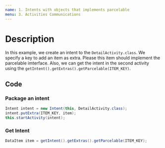 ```yaml
---
name: 1. Intents with objects that implements parcelable
menu: 3. Activities Communications
---
```


# Description

In this example, we create an intent to the `DetailActivity.class`. We specify a key to add an item as extra. Please this item should implement the parcelable imterface. Also, we can get the intent in the second activity using the `getIntent().getExtras().getParcelable(ITEM_KEY)`.

## Code

### Package an intent

```java
Intent intent = new Intent(this, DetailActivity.class);
intent.putExtra(ITEM_KEY, item);
this.startActivity(intent);
```

### Get Intent

```java
DataItem item = getIntent().getExtras().getParcelable(ITEM_KEY);
```
